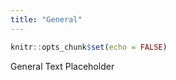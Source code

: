 ```yaml
---
title: "General"
---
```


```r
knitr::opts_chunk$set(echo = FALSE)
```

General Text Placeholder